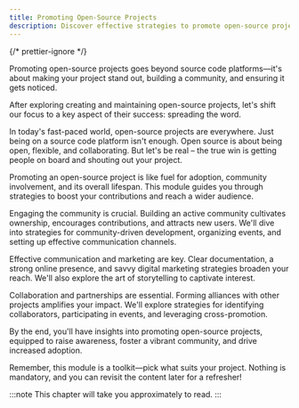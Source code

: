 ```yaml
---
title: Promoting Open-Source Projects
description: Discover effective strategies to promote open-source projects, engage the community, and increase adoption. Unlock the power of open collaboration.
---
```



{/* prettier-ignore */}
<p class="lead">Promoting open-source projects goes beyond source code platforms—it's about making your project stand out, building a community, and ensuring it gets noticed.</p>

After exploring creating and maintaining open-source projects, let's shift our focus to a key aspect of their success: spreading the word.

In today's fast-paced world, open-source projects are everywhere. Just being on a source code platform isn't enough. Open source is about being open, flexible, and collaborating. But let's be real – the true win is getting people on board and shouting out your project.

Promoting an open-source project is like fuel for adoption, community involvement, and its overall lifespan. This module guides you through strategies to boost your contributions and reach a wider audience.

Engaging the community is crucial. Building an active community cultivates ownership, encourages contributions, and attracts new users. We'll dive into strategies for community-driven development, organizing events, and setting up effective communication channels.

Effective communication and marketing are key. Clear documentation, a strong online presence, and savvy digital marketing strategies broaden your reach. We'll also explore the art of storytelling to captivate interest.

Collaboration and partnerships are essential. Forming alliances with other projects amplifies your impact. We'll explore strategies for identifying collaborators, participating in events, and leveraging cross-promotion.

By the end, you'll have insights into promoting open-source projects, equipped to raise awareness, foster a vibrant community, and drive increased adoption.

Remember, this module is a toolkit—pick what suits your project. Nothing is mandatory, and you can revisit the content later for a refresher!

:::note
This chapter will take you approximately **<GuideReadingTime slug="guide/promoting-open-source-projects" />** to read.
:::
